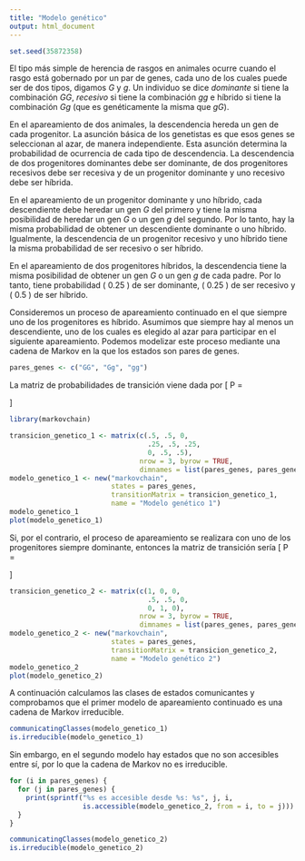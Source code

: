 ```yaml
---
title: "Modelo genético"
output: html_document
---
```


```r
set.seed(35872358)
```


El tipo más simple de herencia de rasgos en animales ocurre cuando el rasgo está gobernado por un par de genes, cada uno de los cuales puede ser de dos tipos, digamos _G_ y _g_. Un individuo se dice _dominante_ si tiene la combinación _GG_, _recesivo_ si tiene la combinación _gg_ e híbrido si tiene la combinación _Gg_ (que es genéticamente la misma que _gG_).

En el apareamiento de dos animales, la descendencia hereda un gen de cada progenitor. La asunción básica de los genetistas es que esos genes se seleccionan al azar, de manera independiente. Esta asunción determina la probabilidad de ocurrencia de cada tipo de descendencia. La descendencia de dos progenitores dominantes debe ser dominante, de dos progenitores recesivos debe ser recesiva y de un progenitor dominante y uno recesivo debe ser híbrida.

En el apareamiento de un progenitor dominante y uno híbrido, cada descendiente debe heredar un gen _G_ del primero y tiene la misma posibilidad de heredar un gen _G_ o un gen _g_ del segundo. Por lo tanto, hay la misma probabilidad de obtener un descendiente dominante o uno híbrido. Igualmente, la descendencia de un progenitor recesivo y uno híbrido tiene la misma probabilidad de ser recesivo o ser híbrido.

En el apareamiento de dos progenitores híbridos, la descendencia tiene la misma posibilidad de obtener un gen _G_ o un gen _g_ de cada padre. Por lo tanto, tiene probabilidad \( 0.25 \) de ser dominante, \( 0.25 \) de ser recesivo y \( 0.5 \) de ser híbrido.

Consideremos un proceso de apareamiento continuado en el que siempre uno de los progenitores es híbrido. Asumimos que siempre hay al menos un descendiente, uno de los cuales es elegido al azar para participar en el siguiente apareamiento. Podemos modelizar este proceso mediante una cadena de Markov en la que los estados son pares de genes.

```r
pares_genes <- c("GG", "Gg", "gg")
```

La matriz de probabilidades de transición viene dada por
\[
  P =
  \begin{pmatrix}
    .5 & .5 & 0 \\
    .25 & .5 & .25 \\
    0 & .5 & .5
  \end{pmatrix}
\]

```r
library(markovchain)

transicion_genetico_1 <- matrix(c(.5, .5, 0,
                                  .25, .5, .25,
                                  0, .5, .5),
                                nrow = 3, byrow = TRUE,
                                dimnames = list(pares_genes, pares_genes))
modelo_genetico_1 <- new("markovchain",
                         states = pares_genes,
                         transitionMatrix = transicion_genetico_1,
                         name = "Modelo genético 1")
modelo_genetico_1
plot(modelo_genetico_1)
```

Si, por el contrario, el proceso de apareamiento se realizara con uno de los progenitores siempre dominante, entonces la matriz de transición sería
\[
  P =
  \begin{pmatrix}
    1 & 0 & 0 \\
    .5 & .5 & 0 \\
    0 & 1 & 0
  \end{pmatrix}
\]

```r
transicion_genetico_2 <- matrix(c(1, 0, 0,
                                  .5, .5, 0,
                                  0, 1, 0),
                                nrow = 3, byrow = TRUE,
                                dimnames = list(pares_genes, pares_genes))
modelo_genetico_2 <- new("markovchain",
                         states = pares_genes,
                         transitionMatrix = transicion_genetico_2,
                         name = "Modelo genético 2")
modelo_genetico_2
plot(modelo_genetico_2)
```

A continuación calculamos las clases de estados comunicantes y comprobamos que el primer modelo de apareamiento continuado es una cadena de Markov irreducible.

```r
communicatingClasses(modelo_genetico_1)
is.irreducible(modelo_genetico_1)
```

Sin embargo, en el segundo modelo hay estados que no son accesibles entre sí, por lo que la cadena de Markov no es irreducible.

```r
for (i in pares_genes) {
  for (j in pares_genes) {
    print(sprintf("%s es accesible desde %s: %s", j, i,
                  is.accessible(modelo_genetico_2, from = i, to = j)))
  }
}
```

```r
communicatingClasses(modelo_genetico_2)
is.irreducible(modelo_genetico_2)
```
